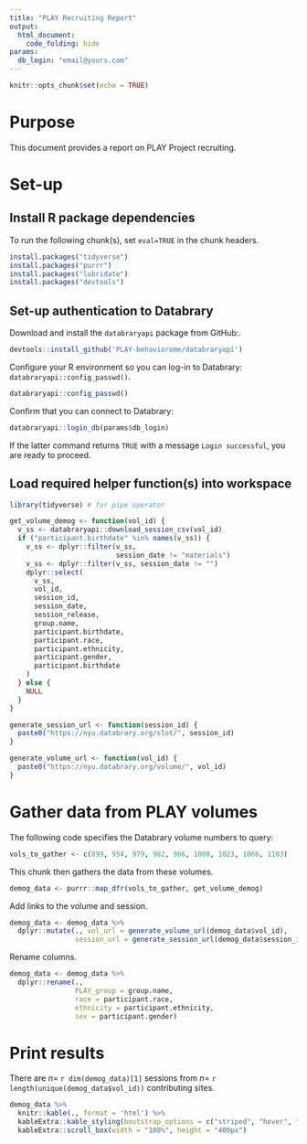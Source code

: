 ```yaml
---
title: "PLAY Recruiting Report"
output: 
  html_document:
    code_folding: hide
params:
  db_login: "email@yours.com"
---
```


```r
knitr::opts_chunk$set(echo = TRUE)
```

# Purpose

This document provides a report on PLAY Project recruiting.

# Set-up

## Install R package dependencies

To run the following chunk(s), set `eval=TRUE` in the chunk headers.

```r
install.packages("tidyverse")
install.packages("purrr")
install.packages("lubridate")
install.packages("devtools")
```

## Set-up authentication to Databrary

Download and install the `databraryapi` package from GitHub:.

```r
devtools::install_github('PLAY-behaviorome/databraryapi')
```

Configure your R environment so you can log-in to Databrary: `databraryapi::config_passwd()`.

```r
databraryapi::config_passwd()
```

Confirm that you can connect to Databrary:

```r
databraryapi::login_db(params$db_login)
```

If the latter command returns `TRUE` with a message `Login successful`, you are ready to proceed.

## Load required helper function(s) into workspace

```r
library(tidyverse) # for pipe operator

get_volume_demog <- function(vol_id) {
  v_ss <- databraryapi::download_session_csv(vol_id)
  if ("participant.birthdate" %in% names(v_ss)) {
    v_ss <- dplyr::filter(v_ss,
                          session_date != "materials")
    v_ss <- dplyr::filter(v_ss, session_date != "")
    dplyr::select(
      v_ss,
      vol_id,
      session_id,
      session_date,
      session_release,
      group.name,
      participant.birthdate,
      participant.race,
      participant.ethnicity,
      participant.gender,
      participant.birthdate
    )
  } else {
    NULL
  }
}

generate_session_url <- function(session_id) {
  paste0("https://nyu.databrary.org/slot/", session_id)
}

generate_volume_url <- function(vol_id) {
  paste0("https://nyu.databrary.org/volume/", vol_id)
}
```

# Gather data from PLAY volumes

The following code specifies the Databrary volume numbers to query:

```r
vols_to_gather <- c(899, 954, 979, 982, 966, 1008, 1023, 1066, 1103)
```

This chunk then gathers the data from these volumes.

```r
demog_data <- purrr::map_dfr(vols_to_gather, get_volume_demog)
```

Add links to the volume and session.

```r
demog_data <- demog_data %>%
  dplyr::mutate(., vol_url = generate_volume_url(demog_data$vol_id),
                session_url = generate_session_url(demog_data$session_id))
```

Rename columns.

```r
demog_data <- demog_data %>%
  dplyr::rename(., 
                PLAY_group = group.name,
                race = participant.race,
                ethnicity = participant.ethnicity,
                sex = participant.gender)
```

# Print results

There are $n=$ `r dim(demog_data)[1]` sessions from $n=$ `r length(unique(demog_data$vol_id))` contributing sites.

```r
demog_data %>%
  knitr::kable(., format = 'html') %>%
  kableExtra::kable_styling(bootstrap_options = c("striped", "hover", "condensed", "responsive")) %>%
  kableExtra::scroll_box(width = "100%", height = "400px")
```


